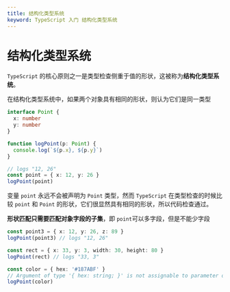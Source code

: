 ```yaml
---
title: 结构化类型系统
keyword: TypeScript 入门 结构化类型系统
---
```


# 结构化类型系统

`TypeScript` 的核心原则之一是类型检查侧重于值的形状，这被称为**结构化类型系统**。

在结构化类型系统中，如果两个对象具有相同的形状，则认为它们是同一类型

```typescript
interface Point {
  x: number
  y: number
}

function logPoint(p: Point) {
  console.log(`${p.x}, ${p.y}`)
}

// logs "12, 26"
const point = { x: 12, y: 26 }
logPoint(point)
```

变量 `point` 永远不会被声明为 `Point` 类型，然而 `TypeScript` 在类型检查的时候比较 `point` 和 `Point` 的形状，它们很显然具有相同的形状，所以代码检查通过。

**形状匹配只需要匹配对象字段的子集**，即 `point`可以多字段，但是不能少字段

```typescript
const point3 = { x: 12, y: 26, z: 89 }
logPoint(point3) // logs "12, 26"

const rect = { x: 33, y: 3, width: 30, height: 80 }
logPoint(rect) // logs "33, 3"

const color = { hex: '#187ABF' }
// Argument of type '{ hex: string; }' is not assignable to parameter of type 'Point'
logPoint(color)
```

